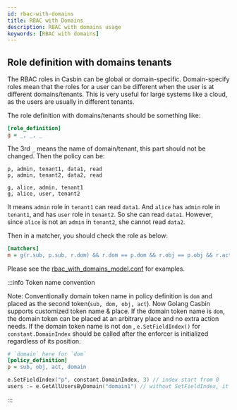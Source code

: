 ```yaml
---
id: rbac-with-domains
title: RBAC with Domains
description: RBAC with domains usage
keywords: [RBAC with domains]
---
```


## Role definition with domains tenants

The RBAC roles in Casbin can be global or domain-specific. Domain-specify roles mean that the roles for a user can be different when the user is at different domains/tenants. This is very useful for large systems like a cloud, as the users are usually in different tenants.

The role definition with domains/tenants should be something like:

```ini
[role_definition]
g = _, _, _
```

The 3rd ``_`` means the name of domain/tenant, this part should not be changed. Then the policy can be:

```
p, admin, tenant1, data1, read
p, admin, tenant2, data2, read

g, alice, admin, tenant1
g, alice, user, tenant2
```

It means ``admin`` role in ``tenant1`` can read ``data1``. And ``alice`` has ``admin`` role in ``tenant1``, and has ``user`` role in ``tenant2``. So she can read ``data1``. However, since ``alice`` is not an ``admin`` in ``tenant2``, she cannot read ``data2``.

Then in a matcher, you should check the role as below:

```ini
[matchers]
m = g(r.sub, p.sub, r.dom) && r.dom == p.dom && r.obj == p.obj && r.act == p.act
```

Please see the [rbac_with_domains_model.conf](https://github.com/casbin/casbin/blob/master/examples/rbac_with_domains_model.conf) for examples.

:::info Token name convention

Note: Conventionally domain token name in policy definition is `dom` and placed as the second token(`sub, dom, obj, act`).
Now Golang Casbin supports customized token name & place. If the domain token name is `dom`, the domain token can be placed at an arbitrary place and no extra action needs.  If the domain token name is not `dom` , `e.SetFieldIndex()` for `constant.DomainIndex` should be called after the enforcer is initialized regardless of its position.

```ini
# `domain` here for `dom`
[policy_definition]
p = sub, obj, act, domain
```

```go
e.SetFieldIndex("p", constant.DomainIndex, 3) // index start from 0
users := e.GetAllUsersByDomain("domain1") // without SetFieldIndex, it will raise an error
```

:::
